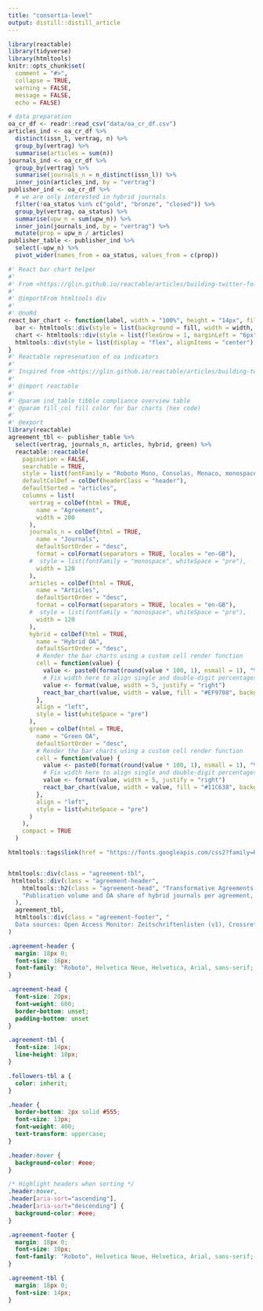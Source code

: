 ```yaml
---
title: "consortia-level"
output: distill::distill_article
---
```


```r
library(reactable)
library(tidyverse)
library(htmltools)
knitr::opts_chunk$set(
  comment = "#>",
  collapse = TRUE,
  warning = FALSE,
  message = FALSE,
  echo = FALSE)
```


```r
# data preparation
oa_cr_df <- readr::read_csv("data/oa_cr_df.csv")
articles_ind <- oa_cr_df %>%
  distinct(issn_l, vertrag, n) %>%
  group_by(vertrag) %>%
  summarise(articles = sum(n))
journals_ind <- oa_cr_df %>%
  group_by(vertrag) %>%
  summarise(journals_n = n_distinct(issn_l)) %>%
  inner_join(articles_ind, by = "vertrag")
publisher_ind <- oa_cr_df %>%
  # we are only interested in hybrid journals 
  filter(!oa_status %in% c("gold", "bronze", "closed")) %>%
  group_by(vertrag, oa_status) %>%
  summarise(upw_n = sum(upw_n)) %>%
  inner_join(journals_ind, by = "vertrag") %>%
  mutate(prop = upw_n / articles)
publisher_table <- publisher_ind %>%
  select(-upw_n) %>%
  pivot_wider(names_from = oa_status, values_from = c(prop))
```


```r
#' React bar chart helper
#'
#' From <https://glin.github.io/reactable/articles/building-twitter-followers.html>
#'
#' @importFrom htmltools div
#'
#' @noRd
react_bar_chart <- function(label, width = "100%", height = "14px", fill = "#00bfc4", background = NULL) {
  bar <- htmltools::div(style = list(background = fill, width = width, height = height))
  chart <- htmltools::div(style = list(flexGrow = 1, marginLeft = "6px", background = background), bar)
  htmltools::div(style = list(display = "flex", alignItems = "center"), label, chart)
}
#' Reactable represenation of oa indicators
#'
#' Inspired from <https://glin.github.io/reactable/articles/building-twitter-followers.html>
#'
#' @import reactable
#'
#' @param ind_table tibble compliance overview table
#' @param fill_col fill color for bar charts (hex code)
#'
#' @export
library(reactable)
agreement_tbl <- publisher_table %>%
  select(vertrag, journals_n, articles, hybrid, green) %>%
  reactable::reactable(
    pagination = FALSE,
    searchable = TRUE,
    style = list(fontFamily = "Roboto Mono, Consolas, Monaco, monospace"),
    defaultColDef = colDef(headerClass = "header"),
    defaultSorted = "articles",
    columns = list(
      vertrag = colDef(html = TRUE,
        name = "Agreement",
        width = 200
      ),
      journals_n = colDef(html = TRUE,
        name = "Journals",
        defaultSortOrder = "desc",
        format = colFormat(separators = TRUE, locales = "en-GB"),
      #  style = list(fontFamily = "monospace", whiteSpace = "pre"),
        width = 120
      ),
      articles = colDef(html = TRUE,
        name = "Articles",
        defaultSortOrder = "desc",
        format = colFormat(separators = TRUE, locales = "en-GB"),
      #  style = list(fontFamily = "monospace", whiteSpace = "pre"),
        width = 120
      ),
      hybrid = colDef(html = TRUE,
        name = "Hybrid OA",
        defaultSortOrder = "desc",
        # Render the bar charts using a custom cell render function
        cell = function(value) {
          value <- paste0(format(round(value * 100, 1), nsmall = 1), "%")
          # Fix width here to align single and double-digit percentages
          value <- format(value, width = 5, justify = "right")
          react_bar_chart(value, width = value, fill = "#EF9708", background = "#e1e1e1")
        },
        align = "left",
        style = list(whiteSpace = "pre")
      ),
      green = colDef(html = TRUE,
        name = "Green OA",
        defaultSortOrder = "desc",
        # Render the bar charts using a custom cell render function
        cell = function(value) {
          value <- paste0(format(round(value * 100, 1), nsmall = 1), "%")
          # Fix width here to align single and double-digit percentages
          value <- format(value, width = 5, justify = "right")
          react_bar_chart(value, width = value, fill = "#11C638", background = "#e1e1e1")
        },
        align = "left",
        style = list(whiteSpace = "pre")
      )
    ),
    compact = TRUE
  )

htmltools::tags$link(href = "https://fonts.googleapis.com/css2?family=Roboto+Mono&family=Roboto&display=swap", rel = "stylesheet")


htmltools::div(class = "agreement-tbl",
 htmltools::div(class = "agreement-header",
    htmltools::h2(class = "agreement-head", "Transformative Agreements in Germany"),
    "Publication volume and OA share of hybrid journals per agreement, 2018-2020.",
  ),
  agreement_tbl,
  htmltools::div(class = "agreement-footer", "
  Data sources: Open Access Monitor: Zeitschriftenlisten (v1), Crossref, Unpaywall")
)
```

```css
.agreement-header {
  margin: 18px 0;
  font-size: 16px;
  font-family: "Roboto", Helvetica Neue, Helvetica, Arial, sans-serif;
}

.agreement-head {
  font-size: 20px;
  font-weight: 600;
  border-bottom: unset;
  padding-bottom: unset
}

.agreement-tbl {
  font-size: 14px;
  line-height: 18px;
}

.followers-tbl a {
  color: inherit;
}

.header {
  border-bottom: 2px solid #555;
  font-size: 13px;
  font-weight: 400;
  text-transform: uppercase;
}

.header:hover {
  background-color: #eee;
}

/* Highlight headers when sorting */
.header:hover,
.header[aria-sort="ascending"],
.header[aria-sort="descending"] {
  background-color: #eee;
}

.agreement-footer {
  margin: 18px 0;
  font-size: 10px;
  font-family: "Roboto", Helvetica Neue, Helvetica, Arial, sans-serif;
}

.agreement-tbl {
  margin: 18px 0;
  font-size: 14px;
}
```